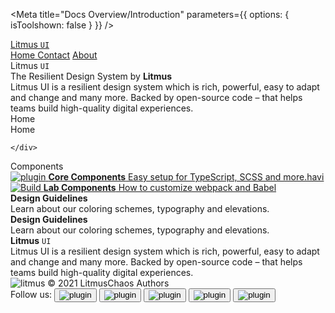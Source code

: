 
<Meta
  title="Docs Overview/Introduction"
  parameters={{ options: { isToolshown: false } }}
/>

<style>{`
  .subheading {
    --mediumdark: '#999999';
    font-weight: 900;
    font-size: 13px;
    color: #999;
    letter-spacing: 6px;
    line-height: 24px;
    text-transform: uppercase;
    margin-bottom: 12px;
    margin-top: 40px;
  }

  .link-list {
    display: grid;
    grid-template-columns: 1fr;
    row-gap: 10px;
  }

  @media (min-width: 620px) {
    .link-list {
      row-gap: 20px;
      column-gap: 20px;
      grid-template-columns: 1fr 1fr;
    }
  }

  @media all and (-ms-high-contrast:none) {
  .link-list {
      display: -ms-grid;
      -ms-grid-columns: 1fr 1fr;
    }
  }

  .link-item {
    height: '10rem'
    display: block;
    padding: 20px 30px 20px 15px;
    border: 1px solid #00000010;
    border-radius: 5px;
    transition: background 150ms ease-out, border 150ms ease-out, transform 150ms ease-out;
    color: #333333;
    display: flex;
    align-items: flex-start;
  }

  .link-item:hover {
    border-color: #1EA7FD50;
    transform: translate3d(0, -3px, 0);
    box-shadow: rgba(0, 0, 0, 0.08) 0 3px 10px 0;
  }

  .link-item:active {
    border-color: #1EA7FD;
    transform: translate3d(0, 0, 0);
  }

  .link-item strong {
    font-weight: 700;
    display: block;
    margin-bottom: 2px;
  }
  
  .link-item img {
    height: 40px;
    width: 40px;
    margin-right: 15px;
    flex: none;
  }

  .link-item span {
    font-size: 14px;
    line-height: 20px;
  }

  .tip {
    display: inline-block;
    border-radius: 1em;
    font-size: 11px;
    line-height: 12px;
    font-weight: 700;
    background: #E7FDD8;
    color: #66BF3C;
    padding: 4px 12px;
    margin-right: 10px;
    vertical-align: top;
  }

  .tip-wrapper {
    font-size: 13px;
    line-height: 20px;
    margin-top: 40px;
    margin-bottom: 40px;
  }

  .tip-wrapper code {
    font-size: 12px;
    display: inline-block;
  }

.header {
  background: transparent;
  overflow: hidden;
  position: relative;

}

.header a {
  padding: 10px;
  color: White;
  font-size: 18px;
  text-align: center;
  text-decoration: none;
  border-radius: 6px;
}

.header > a.logo {
  font-weight: bold;
  position: absolute;
}

.header a:hover {
  background-color: #858CDD;
  color: black;
}

.navbar {
  padding: 10px;
  float: right;
}


  
`}</style>

<div
  style={{
    width: "100%",
    height: "30rem",
    background: "linear-gradient(78.42deg, #403083 0.01%, #5B44BA 100.01%)",
    position: "relative",
  }}
>
  <div class="header">
  <a href="./" class="logo">
    <span>
      Litmus <code style={{ verticalAlign: "middle" }}>UI</code>
    </span>
  </a>
  <div class="navbar">
    <a class="active" href="#home">
      Home
    </a>
    <a href="#contact">Contact</a>
    <a href="#about">About</a>
  </div>
</div>
  <div style={{display:'flex', height:"inherit", width:'inherit'}}>
  <div style={{ width: "50%" }}>
    <div
      style={{
        width: "28%",
        height: "22rem",
        marginLeft: "10%",
        marginTop: "10%",
        background: "#FFF",
        position: "absolute",
        padding: "82px 71px 82px 43px",
        borderRadius: "10px",
        boxShadow:
          "0px 4.8px 14.4px rgba(0, 0, 0, 0.18), 0px 25.6px 57.6px rgba(0, 0, 0, 0.22)",
      }}
    >
      <div >
        <span style={{color: '#1C0732', fontSize: '1rem'}}>Litmus <code>UI</code></span>
      </div>
      <div style={{marginTop:'1.5rem'}}>
        <span  style={{color: '#1C0732', fontSize: '1.5rem'}}>The Resilient Design System by <b>Litmus</b></span>
      </div>
      <div style={{marginTop:'1.5rem'}}>
        <span style={{color: '#696F8C', fontSize: '1rem'}}>
          Litmus UI is a resilient design system which is rich, powerful, easy
          to adapt and change and many more. Backed by open-source code – that
          helps teams build high-quality digital experiences.
        </span>
      </div>
      <div style={{ display: "flex", height:'1rem', width:'100%' , marginTop:'2rem'}}>
          <div style={{background:'#5B44BA',padding:'12px 20px', width:'50%', height:'100%', boxShadow: '0px 0.3px 0.9px rgba(0, 0, 0, 0.1), 0px 1.6px 3.6px rgba(0, 0, 0, 0.13)', borderRadius:'4px', display:'grid', placeContent: 'center'}}>Home</div>
          <div style={{marginLeft:'1rem', background:'#FFFFFF',padding:'12px 20px', width:'50%', height:'100%', borderRadius:'4px' ,placeContent: 'center'}}>Home</div>
      </div>
    </div>
  </div>
  <div style={{ width: "50%" }}>
    <div
      style={{
        height: "22rem",
        marginLeft: "10%",
        marginTop: "25%",
      }}
    >
      <div
        style={{
          width: "70%",
          height: "1.4rem",
          padding: "20px 25px",
          background:
            "linear-gradient(178.05deg, #8778C4 1.64%, #7867BC 107.7%)",
          boxShadow:
            " 0px 0.3px 0.9px rgba(0, 0, 0, 0.1), 0px 1.6px 3.6px rgba(0, 0, 0, 0.13)",
          borderRadius: "3px",
          marginTop: "0.5rem",
        }}
      ></div>
      <div
        style={{
          width: "70%",
          height: "1.4rem",
          padding: "20px 25px",
          background:
            "linear-gradient(178.05deg, #8778C4 1.64%, #7867BC 107.7%)",
          boxShadow:
            " 0px 0.3px 0.9px rgba(0, 0, 0, 0.1), 0px 1.6px 3.6px rgba(0, 0, 0, 0.13)",
          borderRadius: "3px",
          marginTop: "0.5rem",
        }}
      ></div>
      <div
        style={{
          width: "70%",
          height: "1.4rem",
          padding: "20px 25px",
          background:
            "linear-gradient(178.05deg, #8778C4 1.64%, #7867BC 107.7%)",
          boxShadow:
            " 0px 0.3px 0.9px rgba(0, 0, 0, 0.1), 0px 1.6px 3.6px rgba(0, 0, 0, 0.13)",
          borderRadius: "3px",
          marginTop: "0.5rem",
        }}
      />

<div
        style={{
          width: "70%",
          height: "0.6rem",
          padding: "20px 25px",
          background:
            "#878EDE",
          boxShadow:
            "0px 0.3px 0.9px rgba(0, 0, 0, 0.1), 0px 1.6px 3.6px rgba(0, 0, 0, 0.13)",
          borderRadius: "3px",
          marginTop: "1rem",
        }}
      ></div>
      
    </div>
  </div>
</div>
</div>
<div className="subheading" style={{ marginTop: "12rem" }}>
  Components
</div>

<div className="link-list">
  <a
    className="link-item"
    href="https://storybook.js.org/docs/react/addons/addon-types"
    target="_blank"
  >
    <img src={LitmusLogo} alt="plugin" />
    <span>
      <strong>Core Components</strong>
      Easy setup for TypeScript, SCSS and more.havi
    </span>
  </a>
  <a
    className="link-item"
    href="https://storybook.js.org/docs/react/configure/webpack"
    target="_blank"
  >
    <img src={LitmusLogo} alt="Build" />
    <span>
      <strong>Lab Components</strong>
      How to customize webpack and Babel
    </span>
  </a>
</div>

<div style={{ width: "100%", height: "21rem", display: "flex" }}>
  <div
    style={{
      width: "50%",
      height: "100%",
      position: "relative",
      borderRadius: "10px",
      background: "#F1F5F9",
      overflow: "hidden",
      margin: "1rem 0.5rem 1rem 0rem",
    }}
  >
    <div
      style={{
        marginTop: "10%",
        marginLeft: "10%",
        width: "70%",
      }}
    >
      <div>
        <strong>Design Guidelines</strong>
      </div>
      <div style={{ marginTop: "1.5rem" }}>
        <span
          style={{
            marginTop: "1.5rem",
            color: "#696F8C",
          }}
        >
          Learn about our coloring schemes, typography and elevations.
        </span>
      </div>
    </div>
    <div
      style={{
        position: "absolute",
        bottom: "0",
        right: "0",
        width: "50%",
        height: "50%",
        clipPath: "polygon(0% 100%, 100% 0%, 100% 100%)",
        margin: 0,
        background:
          "conic-gradient(from 0deg at 50% 50%, rgba(36, 0, 255, 0.5216) 0deg, #0087FF 56.25deg, rgba(105, 30, 255, 0.686777) 131.25deg, rgba(255, 83, 53, 0.75971) 196.87deg, rgba(36, 0, 255, 0.519419) 213.75deg, rgba(245, 56, 27, 0.736825) 223.13deg, rgba(255, 29, 122, 0.776873) 264.38deg, rgba(36, 0, 255, 0.5216) 360deg)",
      }}
    />
  </div>
  <div
    style={{
      width: "50%",
      height: "100%",
      position: "relative",
      borderRadius: "10px",
      background: "#F1F5F9",
      overflow: "hidden",
      margin: "1rem 0rem 1rem 0.5rem",
    }}
  >
    <div
      style={{
        marginTop: "10%",
        marginLeft: "10%",
        width: "70%",
      }}
    >
      <div>
        <strong>Design Guidelines</strong>
      </div>
      <div style={{ marginTop: "1.5rem" }}>
        <span
          style={{
            marginTop: "1.5rem",
            color: "#696F8C",
          }}
        >
          Learn about our coloring schemes, typography and elevations.
        </span>
      </div>
    </div>
    <div
      style={{
        position: "absolute",
        bottom: "0",
        right: "0",
        width: "50%",
        height: "50%",
        clipPath: "polygon(0% 100%, 100% 0%, 100% 100%)",
        margin: 0,
        background:
          "conic-gradient(from 0deg at 50% 50%, rgba(36, 0, 255, 0.5216) 0deg, #0087FF 56.25deg, rgba(105, 30, 255, 0.686777) 131.25deg, rgba(255, 83, 53, 0.75971) 196.87deg, rgba(36, 0, 255, 0.519419) 213.75deg, rgba(245, 56, 27, 0.736825) 223.13deg, rgba(255, 29, 122, 0.776873) 264.38deg, rgba(36, 0, 255, 0.5216) 360deg)",
      }}
    />
  </div>
</div>

<footer>
  <div
    style={{
      width: "100%",
      height: "18rem",
      background: "white",
      postition: "relative",
      marginTop: "2rem",
    }}
  >
    <div
      style={{
        width: "100%",
        height: "80%",
        background: "#F6F9FC",
        postition: "relative",
      }}
    >
      <div
        style={{
          marginLeft: "10%",
          marginTop: "3.5rem",
          width: "27rem",
          position: "absolute",
        }}
      >
        <div style={{ display: "flex" }}>
          <strong style={{ color: "#1C0732" }}>Litmus</strong>
          <code>UI</code>
        </div>
        <span
          style={{
            marginTop: "1.5rem",
            position: "absolute",
            color: "#696F8C",
          }}
        >
          Litmus UI is a resilient design system which is rich, powerful, easy
          to adapt and change and many more. Backed by open-source code – that
          helps teams build high-quality digital experiences.
        </span>
      </div>
    </div>
    <div
      style={{
        width: "100%",
        height: "20%",
        background: "#F6F9FC",
        position: "relative",
      }}
    >
      <div
        style={{
          borderTop: " 2px solid #E6E8F0",
          marginLeft: "10%",
          width: "80%",
          display: "flex",
          justifyContent: "space-between",
        }}
      >
        <div
          style={{
            width: "15rem",
            marginTop: "0.8rem",
          }}
        >
          <div style={{ display: "flex" }}>
            <img
              style={{ width: "1.38rem", height: "1.75rem" }}
              src={LitmusLogo}
              alt="litmus"
            />
            <span
              style={{
                display: "grid",
                placeItems: "center",
                marginLeft: "0.5rem",
              }}
            >
              © 2021 LitmusChaos Authors
            </span>
          </div>
        </div>
        <div
          style={{
            width: "15rem",
            marginTop: "0.8rem",
          }}
        >
          <div style={{ display: "flex-root" }}>
            Follow us:
            <button
              style={{
                background: "transparent",
                border: "0",
                width: "2rem",
                height: "2rem",
                verticalAlign: "middle",
              }}
            >
              <img src={Slack} alt="plugin" />
            </button>
            <button
              style={{
                background: "transparent",
                border: "0",
                width: "2rem",
                height: "2rem",
                verticalAlign: "middle",
              }}
            >
              <img src={Github} alt="plugin" />
            </button>
            <button
              style={{
                background: "transparent",
                border: "0",
                width: "2rem",
                height: "2rem",
                verticalAlign: "middle",
              }}
            >
              <img src={Dev} alt="plugin" />
            </button>
            <button
              style={{
                background: "transparent",
                border: "0",
                width: "2rem",
                height: "2rem",
                verticalAlign: "middle",
              }}
            >
              <img src={Twitter} alt="plugin" />
            </button>
            <button
              style={{
                background: "transparent",
                border: "0",
                width: "2rem",
                height: "2rem",
                verticalAlign: "middle",
              }}
            >
              <img src={Youtube} alt="plugin" />
            </button>
          </div>
        </div>
      </div>
    </div>
  </div>
</footer>
